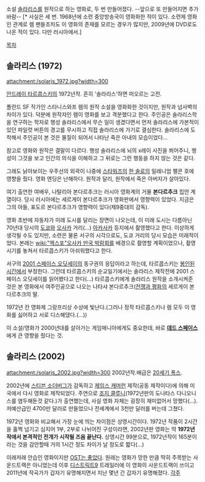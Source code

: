 소설 [[솔라리스]]를 원작으로 하는 영화로, 두 번 만들어졌다. --앞으로 또 만들어지면 추가바람-- [* 사실은 세 번. 1968년에 소련 중앙방송국이 영화화한 적이 있다. 소련제 영화인 관계로 렘 팬들조차도 이 영화의 존재를 모르는 경우가 많지만, 2009년에 DVD로도 나온 적이 있다. 다만 러시아에서.]

[[목차]]

== 솔라리스 (1972) ==
attachment:/solaris_1972.jpg?width=300

[[안드레이 타르콥스키]]의 1972년작. 흔히 '솔라리스'하면 떠오르는 고전.

폴란드 SF 작가인 스타니스와프 렘의 원작 소설을 영화화한 것이지만, 원작과 넘사벽의 차이가 있다.  덕분에 원작자인 렘이 영화를 보고 격분했다고 한다. 주인공은 솔라리스학을 연구하는 학자로 행성 솔라리스에서 무슨 일이 생겼다면서 먼저 솔라리스에 가본적이 있던 파일럿 버튼의 경고를 무시하고 직접 솔라리스에 가기로 결심한다. 솔라리스에 도착해서 주인공이 본 것은 물질이 되어서 나타난 죽은 아내의 모습이었다...

참고로 영화와 원작은 결말이 다르다. 행성 솔라리스에 뇌의 x레이 사진을 쬐어주니, 행성이 그것을 보고 인간의 의식을 이해하고 그 뒤로는 그런 행동을 하지 않는 것은 같다. 

그래도 낡아보이는 우주선의 외곽이 나중에 [[스타워즈]]의 [[한 솔로]]의 밀레니엄 팰콘 호에 영향을 줬다. 영화 엔딩은 난해하다. 원작과 달리, 원작에서 죽은 아버지가 살아있다. 

여기 출연한 여배우, 나탈리아 본다르추크는 러시아 영화계의 거물 '''본다르추크''' 집안 계열이다. 당시 러시아에는 세르게이 본다르추크가 영화판에서 영향력이 있었다. 지금은 그의 아들, 표도르 본다르추크가 영향력이 있다(제9중대의 감독).

영화 초반에 자동차가 미래 도시를 달리는 장면이 나오는데, 이 미래 도시는 다름아닌 70년대 당시의 [[도쿄]]와 [[오사카]] 거리(...) [[아카사카]] 등지에서 촬영했다고 한다. 이상하게 생각될 수도 있지만, 소련은 물론 서구의 시각으로도, 도쿄 거리의 당시 모습은 미래적이었다. 본래는 [[wiki:"엑스포"오사카 만국 박람회]]를 배경으로 촬영할 계획이었으나, 촬영 시기를 놓쳐서 타르콥스키가 아쉬워했다고 한다.

서구의 [[2001 스페이스 오딧세이]]의 동구권의 응답이라고 하는데, 타르콥스키는 [[봉인된 시간]]에서 부정한다. 그런데 타르콥스키의 순교일기에서는 솔라리스 제작전에 2001 스페이스 오딧세이를 읽어봤다고 한다(...) 타르콥스키에게 솔라리스 원작을 소개시켜준 것은 본 영화에서 여주인공으로 나오는 나타샤 본다르추크([[전쟁과 평화]]의 세르게이 본다르추크의 딸. 

1972년 칸 영화제 그랑프리상 수상에 빛난다.(그러나 정작 타르콥스키나 렘 모두 이 영화를 싫어하고 서로 디스해댔다.(...)) 

이 소설/영화가 2000년대를 살아가는 게임매니아에게도 중요한데, 바로 '''[[데드 스페이스]]'''에게 큰 영향을 줬다는 것.

== 솔라리스 (2002) ==
attachment:/solaris_2002.jpg?width=300
2002년작.배급은 [[20세기 폭스]].

2002년에 [[스티븐 소더버그]]가 감독하고 [[제임스 캐머런]] 제작(공동 제작이다)에 의해 미국에서 다시 영화로 제작되었다. 주연으로 [[조지 클루니]](1972년판의 도나타스 다니오니스를 염두해둔것 같다.)가 출연했는데, 사실 영화 자체는 굉장히 재미없어서 망했다(...). 저예산급인 4700만 달러로 만들었으나 전세계에서 3천만 달러를 버는데 그쳤다.

1972년 영화와 비교해서 가장 눈에 띄는 차이점은 상영시간이다. 1972년 작품이 2시간을 훌쩍 넘기고 심지어 1부, 2부로 나뉘어진 구성이라면, 2002년판 영화는 딱 '''1972년작에서 본격적인 전개가 시작될 즈음 끝난다.''' 상영시간 99분으로, 1972년작이 165분이라는 것을 감안할때 거의 1시간 정도 차이가 날 정도로 짧다(…)

이래저래 안습인 영화이지만 [[OST는 좋았다]]. 원래는 영화가 망한 만큼 딱히 주목받는 사운드트랙은 아니었는데 이후 [[디스트릭트9]] 트레일러에 이 영화의 사운드트랙이 쓰이고 2011년에 작곡가가 갑자기 유명해지면서 지난 몇년 간 갑자기 유명해졌다.
{{{#!html
<object width="420" height="315"><param name="movie" value="http://www.youtube.com/v/sBHfXWX5lsw?version=3&amp;hl=en_US"></param><param name="allowFullScreen" value="true"></param><param name="allowscriptaccess" value="always"></param><embed src="http://www.youtube.com/v/sBHfXWX5lsw?version=3&amp;hl=en_US" type="application/x-shockwave-flash" width="420" height="315" allowscriptaccess="always" allowfullscreen="true"></embed></object>
}}}
[[각주]]

